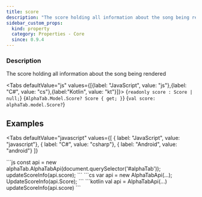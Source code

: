```yaml
---
title: score
description: "The score holding all information about the song being rendered"
sidebar_custom_props:
  kind: property
  category: Properties - Core
  since: 0.9.4
---
```



<SinceBadge since="0.9.4" />

<PropertyDescription />

### Description
The score holding all information about the song being rendered

<Tabs defaultValue="js" values={[{label: "JavaScript", value: "js"},{label: "C#", value: "cs"},{label:"Kotlin", value: "kt"}]}>
<TabItem value="js">
<CodeBlock language="ts">{`readonly score : Score | null;`}</CodeBlock>
</TabItem>
<TabItem value="cs">
<CodeBlock language="csharp">{`AlphaTab.Model.Score? Score { get; }`}</CodeBlock>
</TabItem>
<TabItem value="kt">
<CodeBlock language="kotlin">{`val score: alphaTab.model.Score?`}</CodeBlock>
</TabItem>
</Tabs>


## Examples

<Tabs
    defaultValue="javascript"
    values={[
      { label: "JavaScript", value: "javascript"},
      { label: "C#", value: "csharp"},
      { label: "Android", value: "android"}
    ]}
>
<TabItem value="javascript">
```js
const api = new alphaTab.AlphaTabApi(document.querySelector('#alphaTab'));
updateScoreInfo(api.score);
```
</TabItem>
<TabItem value="csharp">
```cs
var api = new AlphaTabApi<MyControl>(...);
UpdateScoreInfo(api.Score);
```
</TabItem>
<TabItem value="android">
```kotlin
val api = AlphaTabApi<MyControl>(...)
updateScoreInfo(api.score)
```
</TabItem>
</Tabs>
